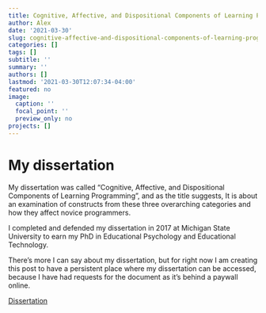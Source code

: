 ```yaml
---
title: Cognitive, Affective, and Dispositional Components of Learning Programming
author: Alex
date: '2021-03-30'
slug: cognitive-affective-and-dispositional-components-of-learning-programming
categories: []
tags: []
subtitle: ''
summary: ''
authors: []
lastmod: '2021-03-30T12:07:34-04:00'
featured: no
image:
  caption: ''
  focal_point: ''
  preview_only: no
projects: []
---
```


# My dissertation

My dissertation was called "Cognitive, Affective, and Dispositional Components of Learning Programming", and as the title suggests, It is about an examination of constructs from these three overarching categories and how they affect novice programmers.

I completed and defended my dissertation in 2017 at Michigan State University to earn my PhD in Educational Psychology and Educational Technology.

There's more I can say about my dissertation, but for right now I am creating this post to have a persistent place where my dissertation can be accessed, because I have had requests for the document as it's behind a paywall online.

[Dissertation](Lishinski_dissertation.pdf)